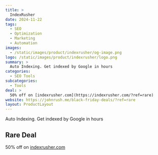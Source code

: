 ```yaml
---
title: >
  IndexRusher
date: 2024-11-22
tags:
  - SEO
  - Optimization
  - Marketing
  - Automation
images:
  - /static/images/product/indexrusher/og-image.png
logo: /static/images/product/indexrusher/logo.png
summary: >
  Auto Indexing. Get indexed by Google in hours
categories:
  - SEO Tools
subcategories:
  - Tools
deal: >
  50% off on [indexrusher.com](https://indexrusher.com/?ref=rare)
website: https://johnrush.me/black-friday-deals/?ref=rare
layout: ProductLayout
---
```

Auto Indexing. Get indexed by Google in hours

## Rare Deal

50% off on [indexrusher.com](https://indexrusher.com/?ref=rare)
